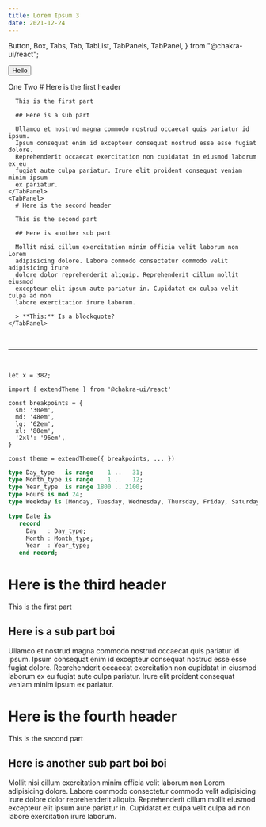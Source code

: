 ```yaml
---
title: Lorem Ipsum 3
date: 2021-12-24
---
```


  Button,
  Box,
  Tabs,
  Tab,
  TabList,
  TabPanels,
  TabPanel,
} from "@chakra-ui/react";

<Button>Hello</Button>

<Tabs variant="enclosed">
  <TabList>
    <Tab>One</Tab>
    <Tab>Two</Tab>
  </TabList>
  <TabPanels>
    <TabPanel>
      # Here is the first header

      This is the first part

      ## Here is a sub part

      Ullamco et nostrud magna commodo nostrud occaecat quis pariatur id ipsum.
      Ipsum consequat enim id excepteur consequat nostrud esse esse fugiat dolore.
      Reprehenderit occaecat exercitation non cupidatat in eiusmod laborum ex eu
      fugiat aute culpa pariatur. Irure elit proident consequat veniam minim ipsum
      ex pariatur.
    </TabPanel>
    <TabPanel>
      # Here is the second header

      This is the second part

      ## Here is another sub part

      Mollit nisi cillum exercitation minim officia velit laborum non Lorem
      adipisicing dolore. Labore commodo consectetur commodo velit adipisicing irure
      dolore dolor reprehenderit aliquip. Reprehenderit cillum mollit eiusmod
      excepteur elit ipsum aute pariatur in. Cupidatat ex culpa velit culpa ad non
      labore exercitation irure laborum.

      > **This:** Is a blockquote?
    </TabPanel>

  </TabPanels>
</Tabs>

<br />

---

<br />

`let x = 382;`

```tsx
import { extendTheme } from '@chakra-ui/react'

const breakpoints = {
  sm: '30em',
  md: '48em',
  lg: '62em',
  xl: '80em',
  '2xl': '96em',
}

const theme = extendTheme({ breakpoints, ... })
```

```ada
type Day_type   is range    1 ..   31;
type Month_type is range    1 ..   12;
type Year_type  is range 1800 .. 2100;
type Hours is mod 24;
type Weekday is (Monday, Tuesday, Wednesday, Thursday, Friday, Saturday, Sunday);

type Date is
   record
     Day   : Day_type;
     Month : Month_type;
     Year  : Year_type;
   end record;
```

# Here is the third header

This is the first part

## Here is a sub part boi

Ullamco et nostrud magna commodo nostrud occaecat quis pariatur id ipsum.
Ipsum consequat enim id excepteur consequat nostrud esse esse fugiat dolore.
Reprehenderit occaecat exercitation non cupidatat in eiusmod laborum ex eu
fugiat aute culpa pariatur. Irure elit proident consequat veniam minim ipsum
ex pariatur.

# Here is the fourth header

This is the second part

## Here is another sub part boi boi

Mollit nisi cillum exercitation minim officia velit laborum non Lorem
adipisicing dolore. Labore commodo consectetur commodo velit adipisicing irure
dolore dolor reprehenderit aliquip. Reprehenderit cillum mollit eiusmod
excepteur elit ipsum aute pariatur in. Cupidatat ex culpa velit culpa ad non
labore exercitation irure laborum.

